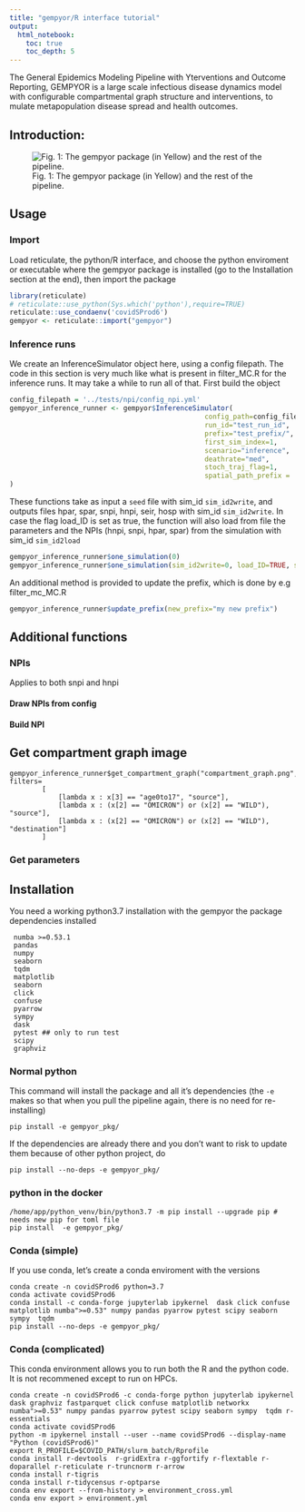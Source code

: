 ```yaml
---
title: "gempyor/R interface tutorial"
output:
  html_notebook:
    toc: true
    toc_depth: 5
---
```



The General Epidemics Modeling Pipeline with Yterventions and Outcome Reporting, GEMPYOR is a large scale infectious disease dynamics model with configurable compartmental graph structure and interventions, to mulate metapopulation disease spread and health outcomes.

## Introduction:


![Fig. 1: The gempyor package (in Yellow) and the rest of the pipeline.](figs/context.png)

## Usage

### Import
Load reticulate, the python/R interface, and choose the python enviroment or executable where the gempyor package is installed (go to the Installation section at the end), then import the package

```r
library(reticulate)
# reticulate::use_python(Sys.which('python'),require=TRUE)
reticulate::use_condaenv('covidSProd6')   
gempyor <- reticulate::import("gempyor")
```

### Inference runs
We create an InferenceSimulator object here, using a config filepath. The code in this section is very much like what is present in filter_MC.R for the inference runs. It may take a while to run all of that. First build the object
```r
config_filepath = '../tests/npi/config_npi.yml'
gempyor_inference_runner <- gempyor$InferenceSimulator(
                                                config_path=config_filepath,
                                                run_id="test_run_id",
                                                prefix="test_prefix/",
                                                first_sim_index=1,
                                                scenario="inference",   # NPIs scenario to use
                                                deathrate="med",        # Outcome scenario to use
                                                stoch_traj_flag=1,      
                                                spatial_path_prefix = '../tests/npi/' # prefix where to find the folder indicated in spatial_setup
)
```

These functions take as input a `seed` file with sim_id `sim_id2write`, and outputs files hpar, spar, snpi, hnpi, seir, hosp with sim_id `sim_id2write`. In case the flag load_ID is set as true, the function will also load from file the parameters and the NPIs (hnpi, snpi, hpar, spar) from the simulation with sim_id `sim_id2load`

```r
gempyor_inference_runner$one_simulation(0)
gempyor_inference_runner$one_simulation(sim_id2write=0, load_ID=TRUE, sim_id2load=0)
```

An additional method is provided to update the prefix, which is done by e.g filter_mc_MC.R
```r
gempyor_inference_runner$update_prefix(new_prefix="my new prefix")
```

## Additional functions

### NPIs
Applies to both snpi and hnpi

#### Draw NPIs from config

#### Build NPI

## Get compartment graph image

```
gempyor_inference_runner$get_compartment_graph("compartment_graph.png", filters=
        [
            [lambda x : x[3] == "age0to17", "source"],
            [lambda x : (x[2] == "OMICRON") or (x[2] == "WILD"), "source"],
            [lambda x : (x[2] == "OMICRON") or (x[2] == "WILD"), "destination"]
        ]

```

### Get parameters



## Installation
You need a working python3.7 installation with the gempyor the package dependencies installed
```
 numba >=0.53.1
 pandas
 numpy
 seaborn
 tqdm
 matplotlib
 seaborn
 click
 confuse
 pyarrow
 sympy
 dask
 pytest ## only to run test
 scipy
 graphviz
```

### Normal python
This command will install the package and all it's dependencies (the `-e` makes so that when you pull the pipeline again, there is no need for re-installing)
```
pip install -e gempyor_pkg/
```
If the dependencies are already there and you don't want to risk to update them because of other python project, do
```
pip install --no-deps -e gempyor_pkg/
```


### python in the docker
```
/home/app/python_venv/bin/python3.7 -m pip install --upgrade pip # needs new pip for toml file
pip install  -e gempyor_pkg/
```

### Conda (simple)
If you use conda, let's create a conda enviroment with the versions
```
conda create -n covidSProd6 python=3.7
conda activate covidSProd6
conda install -c conda-forge jupyterlab ipykernel  dask click confuse matplotlib numba">=0.53" numpy pandas pyarrow pytest scipy seaborn sympy  tqdm
pip install --no-deps -e gempyor_pkg/
```

### Conda (complicated)
This conda environment allows you to run both the R and the python code. It is not recommened except to run on HPCs.
```
conda create -n covidSProd6 -c conda-forge python jupyterlab ipykernel dask graphviz fastparquet click confuse matplotlib networkx numba">=0.53" numpy pandas pyarrow pytest scipy seaborn sympy  tqdm r-essentials
conda activate covidSProd6
python -m ipykernel install --user --name covidSProd6 --display-name "Python (covidSProd6)"
export R_PROFILE=$COVID_PATH/slurm_batch/Rprofile
conda install r-devtools  r-gridExtra r-ggfortify r-flextable r-doparallel r-reticulate r-truncnorm r-arrow
conda install r-tigris
conda install r-tidycensus r-optparse
conda env export --from-history > environment_cross.yml
conda env export > environment.yml
```


